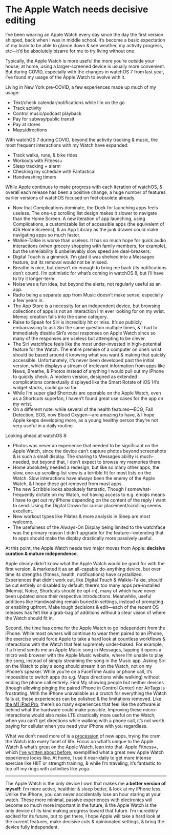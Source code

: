 # The Apple Watch needs decisive editing

I’ve been wearing an Apple Watch every day since the day the first version shipped, back when I was in middle school. It’s become a basic expectation of my brain to be able to glance down & see weather, my activity progress, etc—it’d be absolutely bizarre for me to try living without one.

Typically, the Apple Watch is more useful the more you’re outside your house; at home, using a larger-screened device is usually more convenient. But during COVID, especially with the changes in watchOS 7 from last year, I’ve found my usage of the Apple Watch to evolve with it.

Living in New York pre-COVID, a few experiences made up much of my usage:

- Text/check calendar/notifications while I’m on the go
- Track activity
- Control music/podcast playback
- Pay for subway/public transit
- Pay at stores
- Maps/directions

With watchOS 7 during COVID, beyond the activity tracking & music, the most frequent interactions with my Watch have expanded:

- Track walks, runs, & bike rides
- Workouts with Fitness+
- Sleep tracking + alarm
- Checking my schedule with Fantastical
- Handwashing timers

While Apple continues to make progress with each iteration of watchOS, & overall each release has been a positive change, a huge number of features earlier versions of watchOS focused on feel obsolete already.

- Now that Complications dominate, the Dock for launching apps feels useless. The one-up scrolling list design makes it slower to navigate than the Home Screen. A new iteration of app launching, using Complications, a customizable list of accessible apps (the equivalent of iOS Home Screens), & an App Library as the junk drawer could make navigating apps so much faster.
- Walkie-Talkie is worse than useless. It has so much hope for quick audio interactions (when grocery shopping with family members, for example), but the unreliability & unbelievably slow speed are deal-breakers.
- Digital Touch is a gimmick. I’m glad it was shelved into a Messages feature, but its removal would not be missed.
- Breathe is nice, but doesn’t do enough to bring me back (its notifications don’t count). I’m optimistic for what’s coming in watchOS 8, but I’ll have to try it longer-term.
- Noise was a fun idea, but beyond the alerts, not regularly useful as an app.
- Radio being a separate app from Music doesn’t make sense, especially a few years in.
- The App Store is a necessity for an independent device, but browsing collections of apps is not an interaction I'm ever looking for on my wrist. Memoji creation falls into the same category.
- Raise to Speak for Siri is incredibly hit or miss. It’s so publicly embarrassing to ask Siri the same question multiple times, & I had to immediately disable Siri’s vocal responses on Apple Watch since so many of the responses are useless but attempting to be clever.
- The Siri watchface feels like the most under-invested in high-potential feature for the Watch. The entire premise of a computer on one’s wrist should be based around it knowing what you want & making that quickly accessible. Unfortunately, it’s never been developed past the initial version, which displays a stream of irrelevant information from apps like News, Breathe, & Photos instead of anything I would pull out my iPhone to quickly check. A modern version, designed as extended complications contextually displayed like the Smart Rotate of iOS 14’s widget stacks, could go so far.
- While I’m super glad Shortcuts are operable on the Apple Watch, even as a Shortcuts superfan, I haven’t found great use cases for the app on my wrist.
- On a different note: while several of the health features—ECG, Fall Detection, SOS, now Blood Oxygen—are amazing to have, & I hope Apple keeps developing more, as a young healthy person they’re not very useful in a daily routine.

Looking ahead at watchOS 8:

- Photos was never an experience that needed to be significant on the Apple Watch, since the device can’t capture photos beyond screenshots & is such a small display. The sharing to Messages ability is much-needed, but beyond that, I don’t expect to browse my memories there.
- Home absolutely needed a redesign, but like so many other apps, the slow, one-up scrolling list view is a terrible fit for most lists on the Watch. Slow interactions have always been the enemy of the Apple Watch, & I hope these get removed from most apps.
- The new Scribble looks absolutely fantastic. Though I somewhat-frequently dictate on my Watch, not having access to e.g. emojis means I have to get out my iPhone depending on the content of the reply I want to send. Using the Digital Crown for cursor placement/scrolling seems excellent.
- New workout types like Pilates & more analysis in Sleep are most welcome.
- The usefulness of the Always-On Display being limited to the watchface was the primary reason I didn’t upgrade for the feature—extending that to apps should make the display drastically more passively useful.

At this point, the Apple Watch needs two major moves from Apple: **decisive curation & mature independence**.

Apple clearly didn’t know what the Apple Watch would be good for with the first version, & marketed it as an all-capable do-anything device, but over time its strengths (fitness, health, notifications) have crystallized. Experiences that didn’t work out, like Digital Touch & Walkie-Talkie, should be cut entirely or disabled by default; there’s too many apps pre-installed (Memoji, Noise, Shortcuts should be opt-in), many of which have never been updated since their respective introductions. Meanwhile, useful additions like Handwashing remain buried in settings, instead of prompting or enabling upfront. Make tough decisions & edit—each of the recent OS releases has felt like a grab-bag of additions without a clear vision of where the Watch should fit in.

Second, the time has come for the Apple Watch to go independent from the iPhone. While most owners will continue to wear them paired to an iPhone, the exercise would force Apple to take a hard look at countless workflows & interactions with the Watch that feel supremely under-baked. For example, if a friend sends me an Apple Music song in Messages, tapping it opens a micro web browser with the Apple Music website, where I’m unable to play the song, instead of simply streaming the song in the Music app. Asking Siri on the Watch to play a song should stream it on the Watch, not on my iPhone’s speaker. While you’re on a FaceTime Audio or phone call, it’s impossible to switch apps (to e.g. Maps directions while walking) without ending the phone call entirely. Find My showing people but neither devices (though allowing pinging the paired iPhone in Control Center) nor AirTags is frustrating. With the iPhone unavailable as a crutch for everything the Watch fails at, these experiences can be polished & the limitations removed. Like [the M1 iPad Pro](https://sixcolors.com/post/2021/05/2021-ipad-pro-review/), there’s so many experiences that feel like the software is behind what the hardware could make possible. Improving these micro-interactions would also make LTE drastically more useful on the Watch; when you can’t get directions while walking with a phone call, it’s not worth paying for cellular when you need your iPhone with you regardless.

What we don’t need more of is a [procession](https://9to5mac.com/2021/01/18/concept-new-apps-widgets-faces-and-more-to-consider-for-watchos-8/) of new apps, trying the cram the Watch into every facet of life. Focus on what’s unique to the Apple Watch & what’s great on the Apple Watch, lean into that. Apple Fitness+, which [I’ve written about before](https://notebook.eugene.com/2021-01-22_apple_fitness_is_my_new_favorite_habit/), exemplified what a great new Apple Watch experience looks like. At home, I use it near-daily to get more intense exercise like HIIT or strength training, & while I’m traveling, it’s fantastic to top off my rings with activities like yoga.

---

The Apple Watch is the only device I own that makes me **a better version of myself**: I’m more active, healthier & sleep better, & look at my iPhone less. Unlike the iPhone, you can never accidentally lose an hour staring at your watch. These more minimal, passive experiences with electronics will become so much more important in the future, & the Apple Watch is the only device of its kind making progress toward that future. I’m incredibly excited for its future, but to get there, I hope Apple will take a hard look at the current features, make decisive cuts & opinionated settings, & bring the device fully independent.

